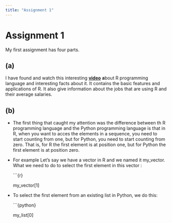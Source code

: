 ```yaml
---
title: "Assignment 1"
---
```


# Assignment 1

My first assignment has four parts.

## (a)

I have found and watch this interesting [**video**](https://www.youtube.com/watch?v=jr9BhIMwTvA) **a**bout R programming language and interesting facts about it. It contains the basic features and applications of R. It also give information about the jobs that are using R and their average salaries.

## (b) 

-   The first thing that caught my attention was the difference between th R programming language and the Python programming language is that in R, when you want to acces the elements in a sequence, you need to start counting from one, but for Python, you need to start counting from zero. That is, for R the first element is at position one, but for Python the first element is at position zero.

-   For example Let's say we have a vector in R and we named it my_vector. What we need to do to select the first element in this vector :

    \`\`\`{r}

    my_vector\[1\]

-   To select the first element from an existing list in Python, we do this:

    \`\`\`{python}

    my_list\[0\]
